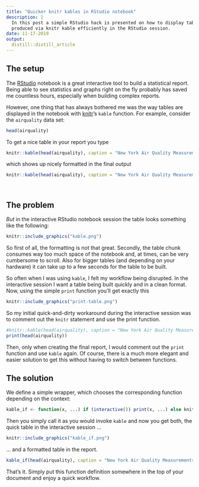 ```yaml
---
title: "Quicker knitr kables in RStudio notebook"
description: |
  In this post a simple RStudio hack is presented on how to display tables
  produced via knitr kable efficiently in the RStudio session.
date: 11-17-2019
output:
  distill::distill_article
---
```



## The setup
The [RStudio](https://rstudio.com/) notebook is a great interactive tool to 
build a statistical report. Being able to see statistics and graphs right on 
the fly probably has saved me countless hours, especially when building complex 
reports.

However, one thing that has always bothered me was the way tables are displayed 
in the notebook with [knitr](https://CRAN.R-project.org/package=knitr)'s 
`kable` function. For example, consider the `airquality` data set:

```r
head(airquality)
```

To get a nice table in your report you type

```r
knitr::kable(head(airquality), caption = "New York Air Quality Measurements.")
```

which shows up nicely formatted in the final output

```r
knitr::kable(head(airquality), caption = "New York Air Quality Measurements.")
```

<br>

## The problem
*But* in the interactive RStudio notebook session the table looks something like the following:

```r
knitr::include_graphics("kable.png")
```

So first of all, the formatting is not that great. Secondly, the table chunk consumes way too much space of the notebook and, at times, can be very cumbersome to scroll. Also for bigger tables (and depending on your hardware) it can take up to a few seconds for the table to be built. 

So often when I was using `kable`, I felt my workflow being disrupted. In the interactive session I want a table being built quickly and in a clean format. Now, using the simple `print` function you'll get exactly this

```r
knitr::include_graphics("print-table.png")
```

So my initial quick-and-dirty workaround during the interactive session was to comment out the `knitr` statement and use the print function.

```r
#knitr::kable(head(airquality), caption = "New York Air Quality Measurements.")
print(head(airquality))
```

Then, only when creating the final report, I would comment out the `print` function and use `kable` again. Of course, there is a much more elegant and easier solution to get this without having to switch between functions. 

## The solution
We define a simple wrapper, which chooses the corresponding function depending on the context:

```r
kable_if <- function(x, ...) if (interactive()) print(x, ...) else knitr::kable(x, ...)
```

Then you simply call it as you would invoke `kable` and now you get both, the quick table in the interactive session ...

```r
knitr::include_graphics("kable_if.png")
```

... and a formatted table in the report.

```r
kable_if(head(airquality), caption = "New York Air Quality Measurements.")
```

That's it. Simply put this function definition somewhere in the top of your document and enjoy a quick workflow.
